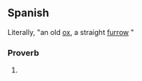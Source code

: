==Spanish==
Literally, "an old [[ox]], a straight [[furrow]] {{gloss|it makes}}"
===Proverb===
{{es-phrase}}

# {{rfdef|lang=es}}